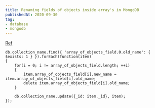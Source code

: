 ```yaml
---
title: Renaming fields of objects inside array's in MongoDB
publishedAt: 2020-09-30
tag:
- database
- mongodb
---
```


[Ref](https://stackoverflow.com/a/26050901/10337869) 

```
db.collection_name.find({ 'array_of_objects_field.0.old_name': { $exists: 1 } }).forEach(function(item)
{    
    for(i = 0; i != array_of_objects_field.length; ++i)
    {
        item.array_of_objects_field[i].new_name = item.array_of_objects_field[i].old_name;
        delete item.array_of_objects_field[i].old_name;
    }

    db.collection_name.update({_id: item._id}, item);
});
```
